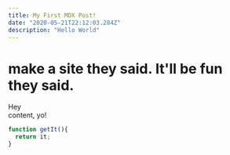 ```yaml
---
title: My First MDX Post!
date: "2020-05-21T22:12:03.284Z"
description: "Hello World"
---
```


# make a site they said. It'll be fun they said.



<Butt>Hey</Butt>
<br/>
content, yo!

```js
function getIt(){
  return it;
}

```





